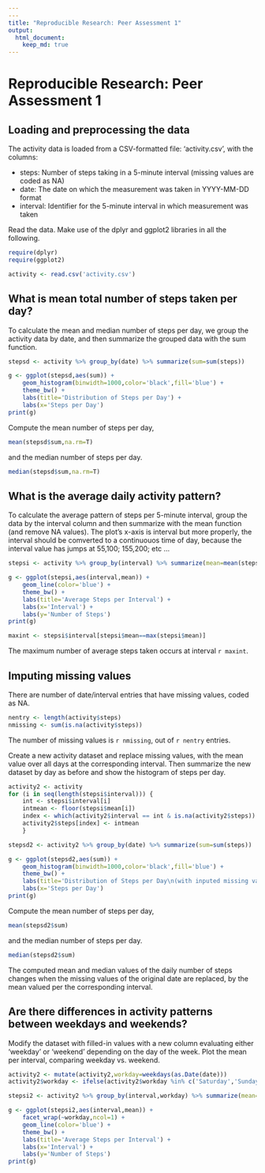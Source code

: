 ```yaml
---
---
title: "Reproducible Research: Peer Assessment 1"
output: 
  html_document:
    keep_md: true
---
```


# Reproducible Research: Peer Assessment 1

## Loading and preprocessing the data

The activity data is loaded from a CSV-formatted file: 'activity.csv', with the columns:

* steps: Number of steps taking in a 5-minute interval (missing values are coded as NA)
* date: The date on which the measurement was taken in YYYY-MM-DD format
* interval: Identifier for the 5-minute interval in which measurement was taken

Read the data. Make use of the dplyr and ggplot2 libraries in all the following.

```r
require(dplyr)
require(ggplot2)

activity <- read.csv('activity.csv')
```

## What is mean total number of steps taken per day?

To calculate the mean and median number of steps per day, we group the activity data by date, and then summarize the grouped data with the sum function.

```r
stepsd <- activity %>% group_by(date) %>% summarize(sum=sum(steps))

g <- ggplot(stepsd,aes(sum)) +
    geom_histogram(binwidth=1000,color='black',fill='blue') +
    theme_bw() +
    labs(title='Distribution of Steps per Day') +
    labs(x='Steps per Day')
print(g)
```

Compute the mean number of steps per day,

```r
mean(stepsd$sum,na.rm=T)
```

and the median number of steps per day.

```r
median(stepsd$sum,na.rm=T)
```

## What is the average daily activity pattern?

To calculate the average pattern of steps per 5-minute interval, group the data by the interval column and then summarize with the mean function (and remove NA values). The plot's x-axis is interval but more properly, the interval should be comverted to a continuouos time of day, because the interval value has jumps at 55,100; 155,200; etc ...

```r
stepsi <- activity %>% group_by(interval) %>% summarize(mean=mean(steps,na.rm=TRUE))

g <- ggplot(stepsi,aes(interval,mean)) +
    geom_line(color='blue') +
    theme_bw() +
    labs(title='Average Steps per Interval') +
    labs(x='Interval') +
    labs(y='Number of Steps')
print(g)
```

```r
maxint <- stepsi$interval[stepsi$mean==max(stepsi$mean)]
```

The maximum number of average steps taken occurs at interval `r maxint`.


## Imputing missing values

There are number of date/interval entries that have missing values, coded as NA.

```r
nentry <- length(activity$steps)
nmissing <- sum(is.na(activity$steps))
```

The number of missing values is `r nmissing`, out of `r nentry` entries.

Create a new activity dataset and replace missing values, with the mean value over all days at the corresponding interval. Then summarize the new dataset by day as before and show the histogram of steps per day.

```r
activity2 <- activity
for (i in seq(length(stepsi$interval))) {
    int <- stepsi$interval[i]
    intmean <- floor(stepsi$mean[i])
    index <- which(activity2$interval == int & is.na(activity2$steps))
    activity2$steps[index] <- intmean
    }

stepsd2 <- activity2 %>% group_by(date) %>% summarize(sum=sum(steps))

g <- ggplot(stepsd2,aes(sum)) +
    geom_histogram(binwidth=1000,color='black',fill='blue') +
    theme_bw() +
    labs(title='Distribution of Steps per Day\n(with inputed missing values)') +
    labs(x='Steps per Day')
print(g)
```

Compute the mean number of steps per day,

```r
mean(stepsd2$sum)
```

and the median number of steps per day.

```r
median(stepsd2$sum)
```

The computed mean and median values of the daily number of steps changes when the missing values of the original date are replaced, by the mean valued per the corresponding interval.


## Are there differences in activity patterns between weekdays and weekends?

Modify the dataset with filled-in values with a new column evaluating either 'weekday' or 'weekend' depending on the day of the week. Plot the mean per interval, comparing weekday vs. weekend.

```r
activity2 <- mutate(activity2,workday=weekdays(as.Date(date)))
activity2$workday <- ifelse(activity2$workday %in% c('Saturday','Sunday'),'weekend','weekday')

stepsi2 <- activity2 %>% group_by(interval,workday) %>% summarize(mean=mean(steps))

g <- ggplot(stepsi2,aes(interval,mean)) +
    facet_wrap(~workday,ncol=1) +
    geom_line(color='blue') +
    theme_bw() +
    labs(title='Average Steps per Interval') +
    labs(x='Interval') +
    labs(y='Number of Steps')
print(g)
```
